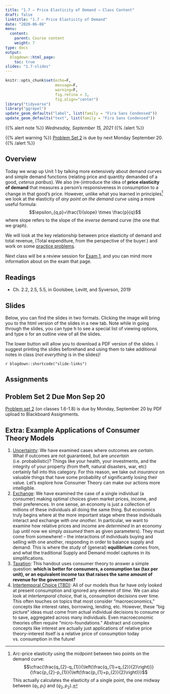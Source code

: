 ```yaml
---
title: "1.7 — Price Elasticity of Demand — Class Content"
draft: false
linktitle: "1.7 — Price Elasticity of Demand"
date: "2020-06-08"
menu:
  content:
    parent: Course content
    weight: 7
type: docs
output:
  blogdown::html_page:
    toc: true
slides: "1.7-slides"
---
```


```r
knitr::opts_chunk$set(echo=F,
                      message=F,
                      warning=F,
                      fig.retina = 3,
                      fig.align="center")
library("tidyverse")
library("ggrepel")
update_geom_defaults("label", list(family = "Fira Sans Condensed"))
update_geom_defaults("text", list(family = "Fira Sans Condensed"))
```

{{% alert note %}}
*Wednesday, September 15, 2021*
{{% /alert %}}

{{% alert warning %}}
[Problem Set 2](/assignments/02-problem-set) is due by next Monday September 20.
{{% /alert %}}

## <i class="fas fa-info-circle fa-lg"></i> Overview

Today we wrap up Unit 1 by talking more extensively about demand curves and simple demand functions (relating price and quantity demanded of a good, *ceterus paribus*). We also (re-)introduce the idea of **price elasticity of demand** that measures a person's responsiveness in consumption to a change in that good's price. However, unlike what you learned in principles^[Arc-price elasticity using the midpoint between two points on the demand curve: $$\cfrac{\frac{q_{2}-q_{1}}{\left(\frac{q_{1}+q_{2}}{2}\right)}}{\frac{p_{2}-p_{1}}{\left(\frac{p_{1}+p_{2}}{2}\right)}}$$
This actually calculates the elasticity of a single point, the one midway between $(q_1,p_1)$ and $(q_2,p_2)$.] we look at the elasticity of *any point on the demand curve* using a more useful formula:
$$\epsilon_{q,p}=\frac{1}{slope} \times \frac{p}{q}$$
where slope refers to the slope of the *inverse* demand curve (the one that we graph).

We will look at the key relationship between price elasticity of demand and total revenue, (Total expenditure, from the perspective of the buyer.) and work on some [practice problems](/practice/1.7-practice).

Next class will be a review session for [Exam 1](/assignments/01-exam), and you can mind more information about on the exam that page.

## <i class="fas fa-book-reader fa-lg"></i> Readings

- <i class="fas fa-book"></i> Ch. 2.2, 2.5, 5.5, in Goolsbee, Levitt, and Syverson, 2019

## <i class="fas fa-chalkboard-teacher"></i> Slides

Below, you can find the slides in two formats. Clicking the image will bring you to the html version of the slides in a new tab. Note while in going through the slides, you can type <kbd>h</kbd> to see a special list of viewing options, and type <kbd>o</kbd> for an outline view of all the slides.

The lower button will allow you to download a PDF version of the slides. I suggest printing the slides beforehand and using them to take additional notes in class (*not everything* is in the slides)!

`r blogdown::shortcode("slide-links")`

## <i class="fas fa-laptop-code"></i> Assignments

## Problem Set 2 Due Mon Sep 20

[Problem set 2](/assignments/02-problem-set) (on classes 1.6-1.8) is due by Monday, September 20 by PDF upload to Blackboard Assignments.

## Extra: Example Applications of Consumer Theory Models

1. [Uncertainty](/files/CT_Application_1_Uncertainty.pdf): We have examined cases where outcomes are *certain*. What if outcomes are not guaranteed, but are *uncertain* (i.e. probabilistic)? Things like your health, your investments, and the integrity of your property (from theft, natural disasters, war, etc) certainly fall into this category. For this reason, we take out *insurance* on valuable things that have some probability of significantly losing their value. Let’s explore how Consumer Theory can make our actions more intelligible.
2. [Exchange](/files/CT_Application_2_Exchange.pdf): We have examined the case of a single individual (a consumer) making optimal choices given market prices, income, and their preferences. In one sense, an economy is just a collection of millions of these individuals all doing the same thing. But economics truly begins where at the more important stage where these individuals interact and exchange *with one another.* In particular, we want to examine how relative prices and income are *determined* in an economy (up until now we simply *assumed* them as given parameters). They must come from somewhere! – the interactions of individuals buying and selling with one another, responding in order to balance supply and demand. This is where the study of (general) **equilibrium** comes from, and what the traditional Supply and Demand model captures in its simplifications.
3. [Taxation](/files/CT_Application_3_Taxation.pdf): This handout uses consumer theory to answer a simple question: **which is better for consumers, a consumption tax (tax per unit), or an equivalent income tax that raises the same amount of revenue for the government?**
4. [Intertemporal Choice (TBD)](): All of our models thus far have only looked at present consumption and ignored any element of *time.* We can also look at *intertemporal choice*, that is, consumption decisions over time. This often touches on topics that most consider "macroeconomics," concepts like interest rates, borrowing, lending, etc. However, these "big picture" ideas must come from actual individual decisions to consume or to save, aggregated across many individuals. Even macroeconomic theories often require "micro-foundations." Abstract and complex concepts like interest are actually just applications of relative price theory–interest itself is a relative price of consumption today vs. consumption in the future!
